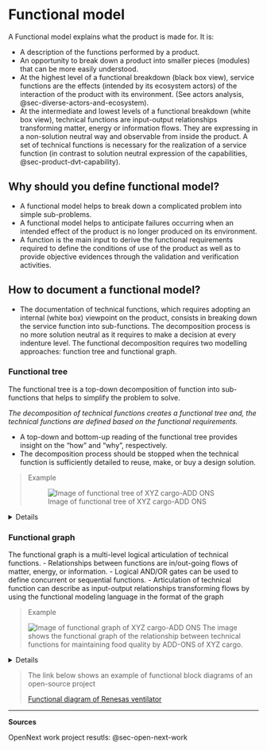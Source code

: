 # Functional model

A Functional model explains what the product is made for. It is:

* A description of the functions performed by a product.
* An opportunity to break down a product into smaller pieces (modules) that can be more easily understood.
* At the highest level of a functional breakdown (black box view), service functions are the effects (intended by its ecosystem actors) of the interaction of the product with its environment. (See actors analysis, @sec-diverse-actors-and-ecosystem).
* At the intermediate and lowest levels of a functional breakdown (white box view), technical functions are input-output relationships transforming matter, energy or information flows. They are expressing in a non-solution neutral way and observable from inside the product. A set of technical functions is necessary for the realization of a service function (in contrast to solution neutral expression of the capabilities, @sec-product-dvt-capability).

 

## Why should you define functional model?

* A functional model helps to break down a complicated problem into simple sub-problems.
* A functional model helps to anticipate failures occurring when an intended effect of the product is no longer produced on its environment.
* A function is the main input to derive the functional requirements required to define the conditions of use of the product as well as to provide objective evidences through the validation and verification activities. 

  
## How to document a functional model?

* The documentation of technical functions, which requires adopting an internal (white box) viewpoint on the product, consists in breaking down the service function into sub-functions. The decomposition process is no more solution neutral as it requires to make a decision at every indenture level. The functional decomposition requires two modelling approaches: function tree and functional graph.

### Functional tree

The functional tree is a top-down decomposition of function into sub-functions that helps to simplify the problem to solve.

*The decomposition of technical functions creates a functional tree and, the technical functions are defined based on the functional requirements.*

- A top-down and bottom-up reading of the functional tree provides insight on the “how” and “why”, respectively.
- The decomposition process should be stopped when the technical function is sufficiently detailed to reuse, make, or buy a design solution.

> Example
>
> ![Image of functional tree of XYZ cargo-ADD ONS](img/Functional_tree.jpg)


<details>
 ```
1. What minimum documentation should the functional tree provide?
  - A model specifying the kinds of technical functions and their sub-functions in the format of a tree.
  

2. How to implement the functional tree?
  - Use functional modeling language for representation, such as  
    - UML (Use Case diagram)
    - SysML (Block Definition, Activity, or Internal Block diagram)
    - SADT/IDEF0 
    - Functional flow block diagram 
  - Use open-source software for modeling the tree representation, such as:
    - draw.io (diagram.net)
    - excalidraw
    - Papyrus
    - Modelio
    - Capella  
</details>


### Functional graph

The functional graph is a multi-level logical articulation of technical functions.
 - Relationships between functions are in/out-going flows of matter, energy, or information.
  - Logical AND/OR gates can be used to define concurrent or sequential functions.
  - Articulation of technical function can describe as input-output relationships transforming flows by using the functional modeling language in the format of the graph
  
> Example
>
>   ![Image of functional graph of XYZ cargo-ADD ONS](img/Functional_graph.jpg)
>The image shows the functional graph of the relationship between technical functions for maintaining food quality by ADD-ONS of XYZ cargo.
  
<details>

  1. What minimum documentation should the functional graph provide?
    - A model specifying a multi-level logic of relationships between technical functions (refer to functional graph of XYZ Cargo-ADD ONS)
  
  2. How to implement the functional tree?
    - Use functional modeling language for representation, such as 
      - draw.io (diagram.net)
      - excalidraw
      - UML (Use Case diagram)
      - SysML (Block Definition, Activity, or Internal Block diagram)
      - SADT/IDEF0 
      - Functional flow block diagram
    - Use open-source software for modeling the tree representation, such as
      - Papyrus
      - Modelio
      - Capella   

</details>
 


> The link below shows an example of functional block diagrams of an open-source project
>
>[Functional diagram of Renesas ventilator](https://www.rs-online.com/designspark/ventilator-design-solution-from-renesas-electronics)



------------------------------------------------------------------------

**Sources**

OpenNext work project resutls: @sec-open-next-work


